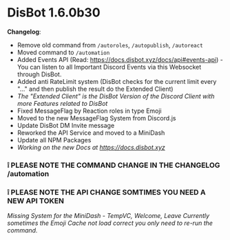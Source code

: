 # DisBot 1.6.0b30

**Changelog**:

- Remove old command from `/autoroles`, `/autopublish`, `/autoreact `
- Moved command to `/automation`
- Added Events API (Read: https://docs.disbot.xyz/docs/api#events-api) - You can listen to all Important Discord Events via this Websocket through DisBot.
- Added anti RateLimit system (DisBot checks for the current limit every "..." and then publish the result do the Extended Client)
- _The "Extended Client" is the DisBot Version of the Discord Client with more Features related to DisBot_
- Fixed MessageFlag by Reaction roles in type Emoji
- Moved to the new MessageFlag System from Discord.js
- Update DisBot DM Invite message
- Reworked the API Service and moved to a MiniDash
- Update all NPM Packages
- _Working on the new Docs at https://docs.disbot.xyz_

### ❕ PLEASE NOTE THE COMMAND CHANGE IN THE CHANGELOG /automation

### ❕ PLEASE NOTE THE API CHANGE SOMTIMES YOU NEED A NEW API TOKEN

_Missing System for the MiniDash - TempVC, Welcome, Leave_
_Currently sometimes the Emoji Cache not load correct you only need to re-run the command._
